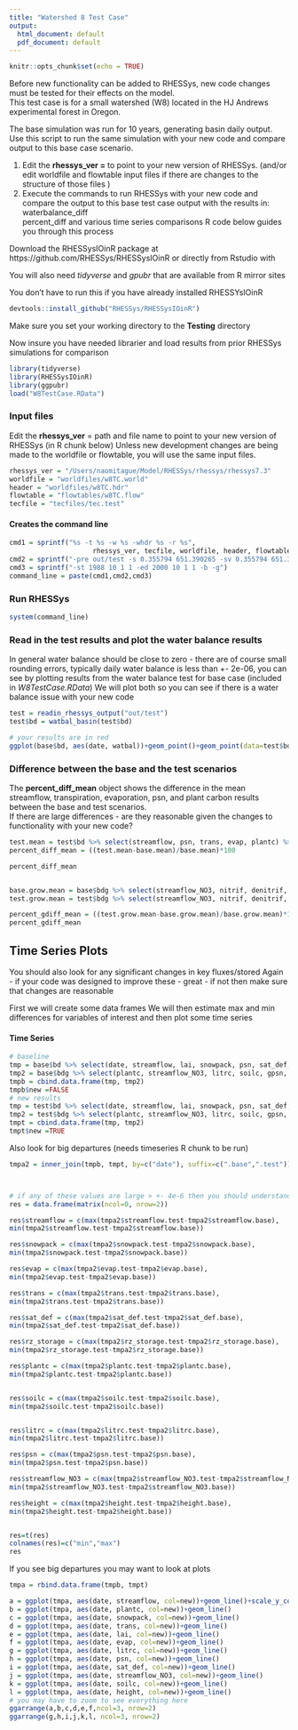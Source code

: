 ```yaml
---
title: "Watershed 8 Test Case"
output:
  html_document: default
  pdf_document: default
---
```


```r
knitr::opts_chunk$set(echo = TRUE)

```
Before new functionality can be added to RHESSys, new code changes must be tested for their effects on the model.    
This test case is for a small watershed (W8) located in the HJ Andrews experimental forest in Oregon.

The base simulation was run for 10 years, generating basin daily output.
Use this script to run the same simulation with your new code and compare output to this base case scenario. 

1. Edit the **rhessys_ver =** to point to your new version of RHESSys.
   (and/or edit worldfile and flowtable input files if there are changes to the structure of those files )
2. Execute the commands to run RHESSys with your new code and compare the output to this base test case output with the results in:
waterbalance_diff    
percent_diff
and various time series comparisons 
R code below guides you through this process

Download the RHESSysIOinR package at https://github.com/RHESSys/RHESSysIOinR
or directly from Rstudio with

You will also need *tidyverse* and *gpubr* that are available from R mirror sites

You don't have to run this if you have already installed RHESSYsIOinR
```r
devtools::install_github("RHESSys/RHESSysIOinR")
```

Make sure you set your working directory to the **Testing** directory

Now insure you have needed librarier and load results from prior RHESSys simulations for comparison
```r

library(tidyverse)
library(RHESSysIOinR)
library(ggpubr)
load("W8TestCase.RData")
```



### Input files    
Edit the **rhessys_ver** = path and file name to point to your new version of RHESSys    (in R chunk below)
Unless new development changes are being made to the worldfile or flowtable, you will use the same input files.

```r

rhessys_ver = "/Users/naomitague/Model/RHESSys/rhessys/rhessys7.3"
worldfile = "worldfiles/w8TC.world"
header = "worldfiles/w8TC.hdr"
flowtable = "flowtables/w8TC.flow"
tecfile = "tecfiles/tec.test"
```
#### Creates the command line
```r

cmd1 = sprintf("%s -t %s -w %s -whdr %s -r %s",
                     rhessys_ver, tecfile, worldfile, header, flowtable)
cmd2 = sprintf("-pre out/test -s 0.355794 651.390265 -sv 0.355794 651.390265 -svalt 1.083102 1.193924, -gw 0.116316 0.916922")
cmd3 = sprintf("-st 1988 10 1 1 -ed 2000 10 1 1 -b -g")
command_line = paste(cmd1,cmd2,cmd3)
```

### Run RHESSys
```r
system(command_line)
```
### Read in the test results and plot the water balance results

In general water balance should be close to zero - there are of course small rounding errors, typically daily water balance is less than +- 2e-06, you can see by plotting results from the water balance test for base case (included in *W8TestCase.RData*)
We will plot both so you can see if there is a water balance issue with your new code

```r

test = readin_rhessys_output("out/test")
test$bd = watbal_basin(test$bd)

# your results are in red
ggplot(base$bd, aes(date, watbal))+geom_point()+geom_point(data=test$bd, aes(date, watbal), col="red", alpha=0.4)


```

### Difference between the base and the test scenarios     
The **percent_diff_mean** object shows the difference in the mean streamflow, transpiration, evaporation, psn, and plant carbon results between the base and test scenarios.     
If there are large differences - are they reasonable given the changes to functionality with your new code?

```r
test.mean = test$bd %>% select(streamflow, psn, trans, evap, plantc) %>% summarize_if(is.numeric, mean)
percent_diff_mean = ((test.mean-base.mean)/base.mean)*100

percent_diff_mean


base.grow.mean = base$bdg %>% select(streamflow_NO3, nitrif, denitrif, plant_resp, gpsn, soilc, litrc) %>% summarize_if(is.numeric, mean)
test.grow.mean = test$bdg %>% select(streamflow_NO3, nitrif, denitrif, plant_resp, gpsn, soilc, litrc) %>% summarize_if(is.numeric, mean)

percent_gdiff_mean = ((test.grow.mean-base.grow.mean)/base.grow.mean)*100
percent_gdiff_mean

```

## Time Series Plots

You should also look for any significant changes in key fluxes/stored
Again - if your code was designed to improve these - great - if not then make sure that changes are reasonable

First we will create some data frames 
We will then   estimate max and min differences for variables of interest
and then plot some time series

####  Time Series


```r

# baseline 
tmp = base$bd %>% select(date, streamflow, lai, snowpack, psn, sat_def, rz_storage, trans, evap, height)
tmp2 = base$bdg %>% select(plantc, streamflow_NO3, litrc, soilc, gpsn, plant_resp, nitrif, denitrif)
tmpb = cbind.data.frame(tmp, tmp2)
tmpb$new =FALSE
# new results
tmp = test$bd %>% select(date, streamflow, lai, snowpack, psn, sat_def, rz_storage, trans, evap, height)
tmp2 = test$bdg %>% select(plantc, streamflow_NO3, litrc, soilc, gpsn, plant_resp, nitrif, denitrif)
tmpt = cbind.data.frame(tmp, tmp2)
tmpt$new =TRUE
```
Also look for big departures (needs timeseries R chunk to be run)

```r
tmpa2 = inner_join(tmpb, tmpt, by=c("date"), suffix=c(".base",".test"))



# if any of these values are large > +- 4e-6 then you should understand the reason 
res = data.frame(matrix(ncol=0, nrow=2))

res$streamflow = c(max(tmpa2$streamflow.test-tmpa2$streamflow.base),
min(tmpa2$streamflow.test-tmpa2$streamflow.base))

res$snowpack = c(max(tmpa2$snowpack.test-tmpa2$snowpack.base),
min(tmpa2$snowpack.test-tmpa2$snowpack.base))

res$evap = c(max(tmpa2$evap.test-tmpa2$evap.base),
min(tmpa2$evap.test-tmpa2$evap.base))

res$trans = c(max(tmpa2$trans.test-tmpa2$trans.base),
min(tmpa2$trans.test-tmpa2$trans.base))

res$sat_def = c(max(tmpa2$sat_def.test-tmpa2$sat_def.base),
min(tmpa2$sat_def.test-tmpa2$sat_def.base))

res$rz_storage = c(max(tmpa2$rz_storage.test-tmpa2$rz_storage.base),
min(tmpa2$rz_storage.test-tmpa2$rz_storage.base))

res$plantc = c(max(tmpa2$plantc.test-tmpa2$plantc.base),
min(tmpa2$plantc.test-tmpa2$plantc.base))


res$soilc = c(max(tmpa2$soilc.test-tmpa2$soilc.base),
min(tmpa2$soilc.test-tmpa2$soilc.base))


res$litrc = c(max(tmpa2$litrc.test-tmpa2$litrc.base),
min(tmpa2$litrc.test-tmpa2$litrc.base))

res$psn = c(max(tmpa2$psn.test-tmpa2$psn.base),
min(tmpa2$psn.test-tmpa2$psn.base))

res$streamflow_NO3 = c(max(tmpa2$streamflow_NO3.test-tmpa2$streamflow_NO3.base),
min(tmpa2$streamflow_NO3.test-tmpa2$streamflow_NO3.base))

res$height = c(max(tmpa2$height.test-tmpa2$height.base),
min(tmpa2$height.test-tmpa2$height.base))


res=t(res)
colnames(res)=c("min","max")
res
```

If you see big departures you may want to look at plots

```r
tmpa = rbind.data.frame(tmpb, tmpt)

a = ggplot(tmpa, aes(date, streamflow, col=new))+geom_line()+scale_y_continuous(trans="log")
b = ggplot(tmpa, aes(date, plantc, col=new))+geom_line()
c = ggplot(tmpa, aes(date, snowpack, col=new))+geom_line()
d = ggplot(tmpa, aes(date, trans, col=new))+geom_line()
e = ggplot(tmpa, aes(date, lai, col=new))+geom_line()
f = ggplot(tmpa, aes(date, evap, col=new))+geom_line()
g = ggplot(tmpa, aes(date, litrc, col=new))+geom_line()
h = ggplot(tmpa, aes(date, psn, col=new))+geom_line()
i = ggplot(tmpa, aes(date, sat_def, col=new))+geom_line()
j = ggplot(tmpa, aes(date, streamflow_NO3, col=new))+geom_line()
k = ggplot(tmpa, aes(date, soilc, col=new))+geom_line()
l = ggplot(tmpa, aes(date, height, col=new))+geom_line()
# you may have to zoom to see everything here
ggarrange(a,b,c,d,e,f,ncol=3, nrow=2)
ggarrange(g,h,i,j,k,l, ncol=3, nrow=2)
```



